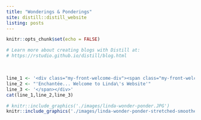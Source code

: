 ```yaml
---
title: "Wonderings & Ponderings"
site: distill::distill_website
listing: posts
---
```


```r
knitr::opts_chunk$set(echo = FALSE)

# Learn more about creating blogs with Distill at:
# https://rstudio.github.io/distill/blog.html
```

<br>
<style>
.my-front-welcome-div{
box-sizing: border-box;
width:100%;
height:75px;
line-height:75px;
background:#F8F0DF;
background:white;
text-align:center;
margin-top:-15px;
color:darkorange;
}

.my-front-welcome-span{
padding-left:30px;
font-size:22px;
font-weight:bold;
}

</style>

```r
line_1 <- '<div class="my-front-welcome-div"><span class="my-front-welcome-span">'
line_2 <- "'Enchantée... Welcome to Linda\'s Website'"
line_3 <- '</span></div>'
cat(line_1,line_2,line_3)
```

```r
# knitr::include_graphics('./images/linda-wonder-ponder.JPG')
knitr::include_graphics('./images/linda-wonder-ponder-stretched-smoothed.jpg')
```
